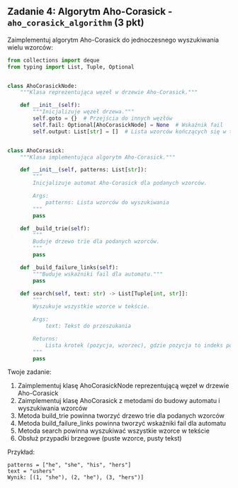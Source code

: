 ## Zadanie 4: Algorytm Aho-Corasick - `aho_corasick_algorithm` (3 pkt)

Zaimplementuj algorytm Aho-Corasick do jednoczesnego wyszukiwania wielu wzorców:

```python
from collections import deque
from typing import List, Tuple, Optional


class AhoCorasickNode:
    """Klasa reprezentująca węzeł w drzewie Aho-Corasick."""

    def __init__(self):
        """Inicjalizuje węzeł drzewa."""
        self.goto = {}  # Przejścia do innych węzłów
        self.fail: Optional[AhoCorasickNode] = None  # Wskaźnik fail
        self.output: List[str] = []  # Lista wzorców kończących się w tym węźle


class AhoCorasick:
    """Klasa implementująca algorytm Aho-Corasick."""

    def __init__(self, patterns: List[str]):
        """
        Inicjalizuje automat Aho-Corasick dla podanych wzorców.

        Args:
            patterns: Lista wzorców do wyszukiwania
        """
        pass

    def _build_trie(self):
        """
        Buduje drzewo trie dla podanych wzorców.
        """
        pass

    def _build_failure_links(self):
        """Buduje wskaźniki fail dla automatu."""
        pass

    def search(self, text: str) -> List[Tuple[int, str]]:
        """
        Wyszukuje wszystkie wzorce w tekście.

        Args:
            text: Tekst do przeszukania

        Returns:
            Lista krotek (pozycja, wzorzec), gdzie pozycja to indeks początku wzorca w tekście
        """
        pass
```

Twoje zadanie:
1. Zaimplementuj klasę AhoCorasickNode reprezentującą węzeł w drzewie Aho-Corasick
2. Zaimplementuj klasę AhoCorasick z metodami do budowy automatu i wyszukiwania wzorców
3. Metoda build_trie powinna tworzyć drzewo trie dla podanych wzorców
4. Metoda build_failure_links powinna tworzyć wskaźniki fail dla automatu
5. Metoda search powinna wyszukiwać wszystkie wzorce w tekście
6. Obsłuż przypadki brzegowe (puste wzorce, pusty tekst)

Przykład:

```
patterns = ["he", "she", "his", "hers"]
text = "ushers"
Wynik: [(1, "she"), (2, "he"), (3, "hers")]
```